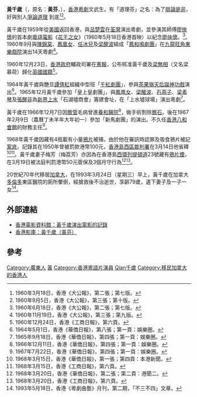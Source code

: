 '''黃千歲'''（{{lang|la|Wong Chin Sui}}，原名：'''黃芬'''，{{bd|1914年||1993年||catIdx=Huang黃千歲}}），[[香港|香港]][[粵劇|粵劇]]文武生。有「道理芬」之名：為了[[辯論|辯論]][[是非|是非]]，好與別人[[爭論|爭論]][[道理|道理]] 到底<ref>1960年3月18日，香港《大公報》，第二張；第七版。</ref><ref>1960年9月5日，香港《大公報》，第三張；第十版。</ref>。

黃千歲在1959年從[[美國|美國]]返回香港，與[[呂楚雲|呂楚雲]]在[[荃灣|荃灣]]演出粵劇，並參演其師傅[[廖俠懷|廖俠懷]]的首本劇[[粵語電影|粵語電影]]《[[花王之女|花王之女]]》（1960年5月18日香港首映）以紀念[[廖俠懷|廖俠懷]]。<ref>1960年6月18日，香港《大公報》，第二張；第七版。</ref>。1960年9月與[[陳錦棠|陳錦棠]]、[[鳳凰女|鳳凰女]]、[[任冰兒|任冰兒]]及[[梁醒波|梁醒波]]組成「[[鳳和鳴劇團|鳳和鳴劇團]]」在[[九龍|九龍]][[旺角|旺角]][[東樂戲院|東樂戲院]]演出14天粵劇<ref>1960年11月19日，香港《大公報》，第三張；第九版。</ref>。

1960年12月23日，[[港英政府|香港政府]]輔政司署在[[香港憲報|憲報]]，公布核准黃千歲及[[梁無相|梁無相]]（又名梁慕荷）歸化[[英國國籍|英國國籍]]<ref>1960年12月24日，香港《工商日報》，第六頁。</ref>。

1964年黃千歲與艷旦[[譚倩紅|譚倩紅]]組織中型班「[[千紅劇團|千紅劇團]]」，參與[[茶果嶺|茶果嶺]][[天后誕|天后誕]][[神功戲|神功戲]]演出<ref>1964年5月1日，香港《華僑日報》，第八張；第一頁：娛樂圈。</ref>。1965年12月黃千歲參加「皇上皇劇團」，與[[鳳凰女|鳳凰女]]、[[梁醒波|梁醒波]]、[[石燕子|石燕子]]、[[梁素琴|梁素琴]]及[[張醒非|張醒非]]為[[新界|新界]][[上水|上水]]「石湖墟商會」籌建會址，在「上水墟球場」演出粵劇<ref>1965年9月18日，香港《華僑日報》，第四張；第一頁：娛樂圈。</ref>。

黃千歲在1966年12月7日因[[膽管|膽管]]毛病曾進[[養和醫院|養和醫院]]<ref>1966年12月11日，香港《華僑日報》，第四張；第一頁：娛樂圈。</ref>，做手術割除[[膽石|膽石]]。後在1967年2月9日（農曆丁未羊年大年初一）參加「新馬劇團」的演出。不久任[[香港八和會館|香港八和會館]]的財務主任<ref>1967年7月22日，香港《華僑日報》，第四張；第一頁：娛樂圈。</ref>。

1968年黃千歲因藏有4瓶載有小量[[鴉片|鴉片]]被捕，由於他在審訊時認罪及吸食鴉片被記[[案底|案底]]，記錄其在1950年曾被罰款港幣100元，[[香港島|香港島]][[西區裁判署|西區裁判署]]在3月14日他省釋<ref>1968年3月15日，香港《華僑日報》，第一張；第四頁：本港新聞。</ref><ref>1968年3月15日，香港《工商日報》，第六頁。</ref>。黃千歲妻子梅芳（梅荔芳）亦因為在香港島[[西環|西環]][[列提頓道|列提頓道]]23號藏有[[鴉片煙|鴉片煙]]，在3月19日被法庭判罰港幣50元簽保及3個月守行為<ref>1968年3月20日，香港《華僑日報》，第二張；第二頁：港聞二。</ref><ref>1968年3月20日，香港《工商日報》，第六頁。</ref>。

20世紀70年代移居[[加拿大|加拿大]]，在1993年3月24日（星期三）早上，黃千歲在加拿大[[多倫多|多倫多]]東區醫院的廁所暈倒，經搶救後不治逝世，享齡79歲，遺下妻子及一子一女<ref>1993年5月18日，香港《粵劇曲藝》月刊，第二期，「不三不四」文章。</ref>。

== 外部連結 ==
* [http://ipac.hkfa.lcsd.gov.hk:81/ipac20/ipac.jsp?session=1A00I9O538043.238&profile=hkfa&uri=link=3100024@!91@!3100018@!3100028&aspect=basic_search&menu=search&ri=4&source=192.168.110.61@!horizon&term=%E9%BB%83%E5%8D%83%E6%AD%B2%2C&index=NAMEBRP 香港電影資料館：黃千歲演出電影的記錄]{{dead link|date=2018年5月 |bot=InternetArchiveBot |fix-attempted=yes }}
* [http://hkmdb.com/db/people/view.mhtml?id=139&display_set=big5 香港影庫：黃千歲（黃芬）] {{Wayback|url=http://hkmdb.com/db/people/view.mhtml?id=139&display_set=big5 |date=20200925232246 }}

== 參考 ==
<div class="references-small">
<references />
</div>

{{DEFAULTSORT:Huang黃千歲}}

[[Category:廣東人|Category:廣東人]]
[[Category:香港粵劇演員|黃]]
[[Category:香港粵語片演員|Category:香港粵語片演員]]
[[Category:黃姓|Qian千歲]]
[[Category:移民加拿大的香港人|Category:移民加拿大的香港人]]